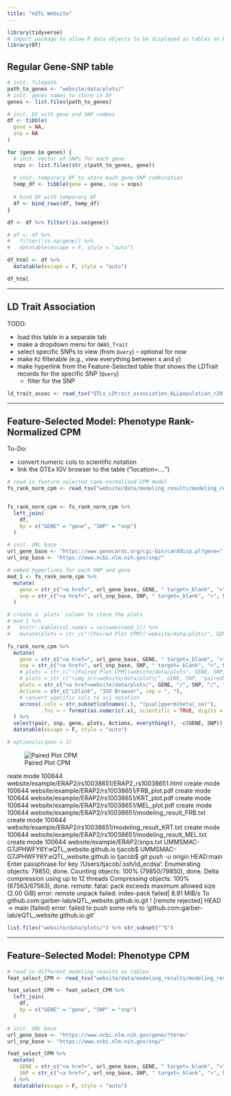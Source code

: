 ```yaml
---
title: "eQTL Website"
---
```



```r
library(tidyverse)
# import package to allow R data objects to be displayed as tables on HTML pages
library(DT)
```


## Regular Gene-SNP table

```r
# init. filepath
path_to_genes <- "website/data/plots/"
# init. genes names to store in DF
genes <- list.files(path_to_genes)

# init. DF with gene and SNP combos
df <- tibble(
  gene = NA,
  snp = NA
)

for (gene in genes) {
  # init. vector of SNPs for each gene
  snps <- list.files(str_c(path_to_genes, gene))
  
  # init. temporary DF to store each gene-SNP combination
  temp_df <- tibble(gene = gene, snp = snps)
  
  # bind DF with temporary DF
  df <- bind_rows(df, temp_df)
}

df <- df %>% filter(!is.na(gene))

# df <- df %>%
#   filter(!is.na(gene)) %>%
#   datatable(escape = F, style = "auto")
```



```r
df_html <- df %>%
  datatable(escape = F, style = "auto")

df_html
```

---

## LD Trait Association

TODO: 

* load this table in a separate tab
* make a dropdown menu for `GWAS_Trait` 
* select specific SNPs to view (from `Query`) -- optional for now
* make `R2` filterable (e.g., view everything between x and y)
* make hyperlink from the Feature-Selected table that shows the LDTrait records for the specific SNP (`Query`)
    - filter for the SNP

```r
ld_trait_assoc <- read_tsv("QTLs_LDtrait_association_ALLpopulation_r20.1.txt")
```




---

## Feature-Selected Model: Phenotype Rank-Normalized CPM

To-Do:

* convert numeric cols to scientific notation
* link the GTEx IGV browser to the table ("location=....")


```r
# read in feature selected rank-normalized CPM model
fs_rank_norm_cpm <- read_tsv("website/data/modeling_results/modeling_results_featureSelectedModel_phenotypeRankNormCPM.txt")


fs_rank_norm_cpm <- fs_rank_norm_cpm %>%
  left_join(
    df,
    by = c("GENE" = "gene", "SNP" = "snp")
  )
```


```r
# init. URL base
url_gene_base <- "https://www.genecards.org/cgi-bin/carddisp.pl?gene="
url_snp_base <- "https://www.ncbi.nlm.nih.gov/snp/"

# embed hyperlinks for each SNP and gene
mod_1 <- fs_rank_norm_cpm %>%
  mutate(
    gene = str_c("<a href=", url_gene_base, GENE, " target=_blank", ">", GENE, "</a>"),
    snp = str_c("<a href=", url_snp_base, SNP, " target=_blank", ">", SNP, "</a>")
  )

# create a `plots` column to store the plots
# mod_1 %>%
#   knitr::kable(col.names = colnames(mod_1)) %>%
#   mutate(plots = str_c("![Paired Plot CPM]('website/data/plots/", GENE, SNP, "pairedPlot_3donorColored_CPM.png')", sep = "/"))

fs_rank_norm_cpm %>%
  mutate(
    gene = str_c("<a href=", url_gene_base, GENE, " target=_blank", ">", GENE, "</a>"),
    snp = str_c("<a href=", url_snp_base, SNP, " target=_blank", ">", SNP, "</a>"),
    # plots = str_c("![Paired Plot CPM](website/data/plots", GENE, SNP, "pairedPlot_3donorColored_CPM.png)", sep = "/"),
    # plots = str_c("<img src=website/data/plots/", GENE, SNP, "pairedPlot_3donorColored_CPM.png target=_blank>Paired Plot CPM</img>", sep = "/"),
    plots = str_c("<a href=website/data/plots/", GENE, "/", SNP, "/", "pairedPlot_3donorColored_CPM.png target=_blank>Paired Plot CPM</a>"),
    Actions = str_c("LDlink", "IGV Browser", sep = ", "),
    # convert specific cols to sci notation
    across(.cols = str_subset(colnames(.), "(pval|pperm|beta|_se)"),
           .fns = ~ format(as.numeric(.x), scientific = TRUE, digits = 3))
  ) %>%
  select(pair, snp, gene, plots, Actions, everything(), -c(GENE, SNP)) %>%
  datatable(escape = F, style = "auto")

# options(scipen = 3)
```


![Paired Plot CPM](./website/data/plots/THUMPD2/rs6759076/pairedPlot_3donorColored_CPM.png)


reate mode 100644 website/example/ERAP2/rs10038651/ERAP2_rs10038651.html
 create mode 100644 website/example/ERAP2/rs10038651/FRB_plot.pdf
 create mode 100644 website/example/ERAP2/rs10038651/KRT_plot.pdf
 create mode 100644 website/example/ERAP2/rs10038651/MEL_plot.pdf
 create mode 100644 website/example/ERAP2/rs10038651/modeling_result_FRB.txt
 create mode 100644 website/example/ERAP2/rs10038651/modeling_result_KRT.txt
 create mode 100644 website/example/ERAP2/rs10038651/modeling_result_MEL.txt
 create mode 100644 website/example/ERAP2/snps.txt
UMMSMAC-G7JPHWFY6Y:eQTL_website.github.io tjacob$ 
UMMSMAC-G7JPHWFY6Y:eQTL_website.github.io tjacob$ git push -u origin HEAD:main
Enter passphrase for key '/Users/tjacob/.ssh/id_ecdsa': 
Enumerating objects: 79850, done.
Counting objects: 100% (79850/79850), done.
Delta compression using up to 12 threads
Compressing objects: 100% (67563/67563), done.
remote: fatal: pack exceeds maximum allowed size (2.00 GiB)
error: remote unpack failed: index-pack failed| 8.91 MiB/s
To github.com:garber-lab/eQTL_website.github.io.git
 ! [remote rejected]     HEAD -> main (failed)
error: failed to push some refs to 'github.com:garber-lab/eQTL_website.github.io.git'


```r
list.files("website/data/plots/") %>% str_subset("^G")
```




---


## Feature-Selected Model: Phenotype CPM

```r
# read in different modeling results as tables
feat_select_CPM <- read_tsv("website/data/modeling_results/modeling_results_featureSelectedModel_phenotypeCPM.txt")

feat_select_CPM <- feat_select_CPM %>%
  left_join(
    df,
    by = c("GENE" = "gene", "SNP" = "snp")
  )
```


```r
# init. URL base
url_gene_base <- "https://www.ncbi.nlm.nih.gov/gene/?term="
url_snp_base <- "https://www.ncbi.nlm.nih.gov/snp/"

feat_select_CPM %>%
  mutate(
    GENE = str_c("<a href=", url_gene_base, GENE, " target=_blank", ">", GENE, "</a>"),
    SNP = str_c("<a href=", url_snp_base, SNP, " target=_blank", ">", SNP, "</a>")
  ) %>%
  datatable(escape = F, style = "auto")
```





